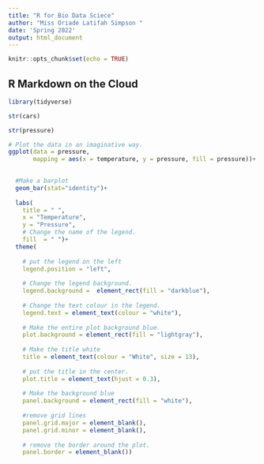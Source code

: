 ```yaml
---
title: "R for Bio Data Sciece"
author: "Miss Oriade Latifah Simpson "
date: 'Spring 2022'
output: html_document
---
```


```r
knitr::opts_chunk$set(echo = TRUE)
```

## R Markdown on the Cloud

```r
library(tidyverse)
```

```r
str(cars)
```

```r
str(pressure)
```


```r
# Plot the data in an imaginative way.  
ggplot(data = pressure,
       mapping = aes(x = temperature, y = pressure, fill = pressure))+

  
  #Make a barplot
  geom_bar(stat="identity")+
  
  labs(
    title = " ",
    x = "Temperature",
    y = "Pressure",
    # Change the name of the legend. 
    fill  = " ")+
  theme(
    
    # put the legend on the left 
    legend.position = "left",
    
    # Change the legend background. 
    legend.background =  element_rect(fill = "darkblue"),
    
    # Change the text colour in the legend. 
    legend.text = element_text(colour = "white"),
    
    # Make the entire plot background blue. 
    plot.background = element_rect(fill = "lightgray"),
    
    # Make the title white
    title = element_text(colour = "White", size = 13),
    
    # put the title in the center. 
    plot.title = element_text(hjust = 0.3),
    
    # Make the background blue
    panel.background = element_rect(fill = "white"),
    
    #remove grid lines
    panel.grid.major = element_blank(),
    panel.grid.minor = element_blank(),
    
    # remove the border around the plot. 
    panel.border = element_blank())
```


